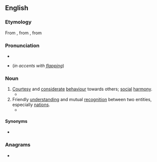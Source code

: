 ==English==

===Etymology===
From {{etyl|fr|en}} {{m|fr|comité}}, from {{etyl|la|en}} {{m|la|cōmitās}}, from {{m|la|cōmis||courteous}}

===Pronunciation===
* {{IPA|/ˈkɒmɪti/|lang=en}}
* {{homophones|lang=en|comedy}} (''in accents with [[flapping]]'')

===Noun===
{{en-noun|~|comities}}

# [[courtesy|Courtesy]] and [[considerate]] [[behaviour]] towards others; [[social]] [[harmony]].
#* {{quote-book|year=1994|author=Nelson Mandela|title=Long Walk to Freedom|publisher=Abacus|year_published=2010|page=96|passage=There, I saw not only flare-ups of ethnic animosity, but the '''comity''' that was also possible among men of different backgrounds.}}
# Friendly [[understanding]] and mutual [[recognition]] between two entities, especially [[nation]]s.
#* {{quote-news|work=The Washington Post|url=http://www.washingtonpost.com/wp-dyn/content/article/2007/01/04/AR2007010400802.html|passage=Democrats took control of the House and Senate after 12 years of nearly unbroken Republican rule, with resolute calls for bipartisan '''comity''' and a pledge to move quickly on an agenda of health care, homeland security, education and energy proposals.|author=Jonathan Weisman|date=January 5 2007|title=Democrats Take Control on Hill}}

====Synonyms====
* {{l|en|frith}}

===Anagrams===
* {{anagrams|en|a=cimoty|myotic}}